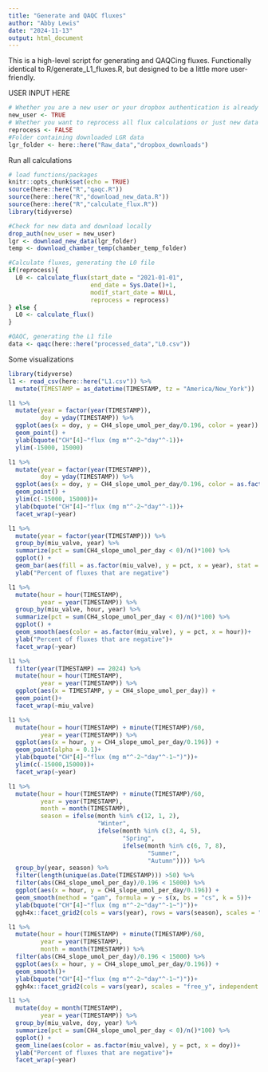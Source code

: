 ```yaml
---
title: "Generate and QAQC fluxes"
author: "Abby Lewis"
date: "2024-11-13"
output: html_document
---
```


This is a high-level script for generating and QAQCing fluxes. Functionally identical to R/generate_L1_fluxes.R, but designed to be a little more user-friendly.

USER INPUT HERE

```r
# Whether you are a new user or your dropbox authentication is already complete
new_user <- TRUE 
# Whether you want to reprocess all flux calculations or just new data
reprocess <- FALSE 
#Folder containing downloaded LGR data
lgr_folder <- here::here("Raw_data","dropbox_downloads") 
```

Run all calculations

```r
# load functions/packages 
knitr::opts_chunk$set(echo = TRUE)
source(here::here("R","qaqc.R"))
source(here::here("R","download_new_data.R"))
source(here::here("R","calculate_flux.R"))
library(tidyverse)

#Check for new data and download locally
drop_auth(new_user = new_user)
lgr <- download_new_data(lgr_folder)
temp <- download_chamber_temp(chamber_temp_folder)

#Calculate fluxes, generating the L0 file
if(reprocess){
  L0 <- calculate_flux(start_date = "2021-01-01", 
                       end_date = Sys.Date()+1,
                       modif_start_date = NULL,
                       reprocess = reprocess)
} else {
  L0 <- calculate_flux()
}

#QAQC, generating the L1 file
data <- qaqc(here::here("processed_data","L0.csv"))
```

Some visualizations

```r
library(tidyverse)
l1 <- read_csv(here::here("L1.csv")) %>%
  mutate(TIMESTAMP = as_datetime(TIMESTAMP, tz = "America/New_York"))

l1 %>%
  mutate(year = factor(year(TIMESTAMP)),
         doy = yday(TIMESTAMP)) %>%
  ggplot(aes(x = doy, y = CH4_slope_umol_per_day/0.196, color = year)) +
  geom_point() +
  ylab(bquote("CH"[4]~"flux (mg m"^-2~"day"^-1))+
  ylim(-15000, 15000)

l1 %>%
  mutate(year = factor(year(TIMESTAMP)),
         doy = yday(TIMESTAMP)) %>%
  ggplot(aes(x = doy, y = CH4_slope_umol_per_day/0.196, color = as.factor(miu_valve))) +
  geom_point() +
  ylim(c(-15000, 15000))+
  ylab(bquote("CH"[4]~"flux (mg m"^-2~"day"^-1))+
  facet_wrap(~year)

l1 %>%
  mutate(year = factor(year(TIMESTAMP))) %>%
  group_by(miu_valve, year) %>%
  summarize(pct = sum(CH4_slope_umol_per_day < 0)/n()*100) %>%
  ggplot() +
  geom_bar(aes(fill = as.factor(miu_valve), y = pct, x = year), stat = "identity", position = "dodge")+
  ylab("Percent of fluxes that are negative")

l1 %>%
  mutate(hour = hour(TIMESTAMP),
         year = year(TIMESTAMP)) %>%
  group_by(miu_valve, hour, year) %>%
  summarize(pct = sum(CH4_slope_umol_per_day < 0)/n()*100) %>%
  ggplot() +
  geom_smooth(aes(color = as.factor(miu_valve), y = pct, x = hour))+
  ylab("Percent of fluxes that are negative")+
  facet_wrap(~year)

l1 %>%
  filter(year(TIMESTAMP) == 2024) %>%
  mutate(hour = hour(TIMESTAMP),
         year = year(TIMESTAMP)) %>%
  ggplot(aes(x = TIMESTAMP, y = CH4_slope_umol_per_day)) +
  geom_point()+
  facet_wrap(~miu_valve)

l1 %>%
  mutate(hour = hour(TIMESTAMP) + minute(TIMESTAMP)/60,
         year = year(TIMESTAMP)) %>%
  ggplot(aes(x = hour, y = CH4_slope_umol_per_day/0.196)) +
  geom_point(alpha = 0.1)+
  ylab(bquote("CH"[4]~"flux (mg m"^-2~"day"^-1~")"))+
  ylim(c(-15000,15000))+
  facet_wrap(~year)

l1 %>%
  mutate(hour = hour(TIMESTAMP) + minute(TIMESTAMP)/60,
         year = year(TIMESTAMP),
         month = month(TIMESTAMP),
         season = ifelse(month %in% c(12, 1, 2),
                         "Winter",
                         ifelse(month %in% c(3, 4, 5),
                                "Spring",
                                ifelse(month %in% c(6, 7, 8),
                                       "Summer",
                                       "Autumn")))) %>%
  group_by(year, season) %>%
  filter(length(unique(as.Date(TIMESTAMP))) >50) %>%
  filter(abs(CH4_slope_umol_per_day)/0.196 < 15000) %>%
  ggplot(aes(x = hour, y = CH4_slope_umol_per_day/0.196)) +
  geom_smooth(method = "gam", formula = y ~ s(x, bs = "cs", k = 5))+
  ylab(bquote("CH"[4]~"flux (mg m"^-2~"day"^-1~")"))+
  ggh4x::facet_grid2(cols = vars(year), rows = vars(season), scales = "free_y", independent = "y")

l1 %>%
  mutate(hour = hour(TIMESTAMP) + minute(TIMESTAMP)/60,
         year = year(TIMESTAMP),
         month = month(TIMESTAMP)) %>%
  filter(abs(CH4_slope_umol_per_day)/0.196 < 15000) %>%
  ggplot(aes(x = hour, y = CH4_slope_umol_per_day/0.196)) +
  geom_smooth()+
  ylab(bquote("CH"[4]~"flux (mg m"^-2~"day"^-1~")"))+
  ggh4x::facet_grid2(cols = vars(year), scales = "free_y", independent = "y")

l1 %>%
  mutate(doy = month(TIMESTAMP),
         year = year(TIMESTAMP)) %>%
  group_by(miu_valve, doy, year) %>%
  summarize(pct = sum(CH4_slope_umol_per_day < 0)/n()*100) %>%
  ggplot() +
  geom_line(aes(color = as.factor(miu_valve), y = pct, x = doy))+
  ylab("Percent of fluxes that are negative")+
  facet_wrap(~year)
```

